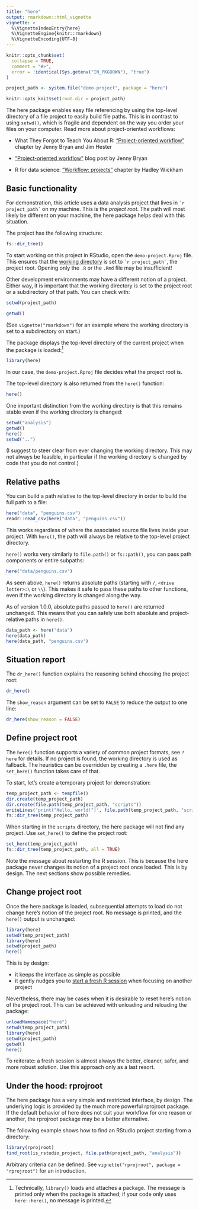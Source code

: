 ```yaml
---
title: "here"
output: rmarkdown::html_vignette
vignette: >
  %\VignetteIndexEntry{here}
  %\VignetteEngine{knitr::rmarkdown}
  %\VignetteEncoding{UTF-8}
---
```


```r
knitr::opts_chunk$set(
  collapse = TRUE,
  comment = "#>",
  error = !identical(Sys.getenv("IN_PKGDOWN"), "true")
)

project_path <- system.file("demo-project", package = "here")

knitr::opts_knit$set(root.dir = project_path)
```

The here package enables easy file referencing by using the top-level directory of a file project to easily build file paths.
This is in contrast to using `setwd()`, which is fragile and dependent on the way you order your files on your computer.
Read more about project-oriented workflows:

- What They Forgot to Teach You About R: ["Project-oriented workflow"](https://rstats.wtf/project-oriented-workflow.html) chapter by Jenny Bryan and Jim Hester

- ["Project-oriented workflow"](https://www.tidyverse.org/blog/2017/12/workflow-vs-script/) blog post by Jenny Bryan

- R for data science: ["Workflow: projects"](https://r4ds.had.co.nz/workflow-projects.html) chapter by Hadley Wickham

## Basic functionality

For demonstration, this article uses a data analysis project that lives in `` `r project_path` `` on my machine.
This is the *project root*.
The path will most likely be different on your machine, the here package helps deal with this situation.

The project has the following structure:

```r
fs::dir_tree()
```

To start working on this project in RStudio, open the `demo-project.Rproj` file.
This ensures that the [working directory](https://en.wikipedia.org/wiki/Working_directory) is set to `` `r project_path` ``, the project root.
Opening only the `.R` or the `.Rmd` file may be insufficient!

Other development environments may have a different notion of a project.
Either way, it is important that the working directory is set to the project root or a subdirectory of that path.
You can check with:

```r
setwd(project_path)
```

```r
getwd()
```

(See `vignette("rmarkdown")` for an example where the working directory is set to a subdirectory on start.)

The package displays the top-level directory of the current project when the package is loaded:[^attached]

[^attached]: Technically, `library()` loads and attaches a package. The message is printed only when the package is attached; if your code only uses `here::here()`, no message is printed.

```r
library(here)
```

In our case, the `demo-project.Rproj` file decides what the project root is.

The top-level directory is also returned from the `here()` function:

```r
here()
```

One important distinction from the working directory is that this remains stable even if the working directory is changed:

```r
setwd("analysis")
getwd()
here()
setwd("..")
```

(I suggest to steer clear from ever changing the working directory.
This may not always be feasible, in particular if the working directory is changed by code that you do not control.)


## Relative paths

You can build a path relative to the top-level directory in order to build the full path to a file:

```r
here("data", "penguins.csv")
readr::read_csv(here("data", "penguins.csv"))
```

This works regardless of where the associated source file lives inside your project.
With `here()`, the path will always be relative to the top-level project directory.

`here()` works very similarly to `file.path()` or `fs::path()`, you can pass path components or entire subpaths:

```r
here("data/penguins.csv")
```

As seen above, `here()` returns absolute paths (starting with `/`, `<drive letter>:\` or `\\`).
This makes it safe to pass these paths to other functions, even if the working directory is changed along the way.

As of version 1.0.0, absolute paths passed to `here()` are returned unchanged.
This means that you can safely use both absolute and project-relative paths in `here()`.

```r
data_path <- here("data")
here(data_path)
here(data_path, "penguins.csv")
```


## Situation report

The `dr_here()` function explains the reasoning behind choosing the project root:

```r
dr_here()
```

The `show_reason` argument can be set to `FALSE` to reduce the output to one line:

```r
dr_here(show_reason = FALSE)
```


## Define project root

The `here()` function supports a variety of common project formats, see `?here` for details.
If no project is found, the working directory is used as fallback.
The heuristics can be overridden by creating a `.here` file, the `set_here()` function takes care of that.

To start, let's create a temporary project for demonstration:

```r
temp_project_path <- tempfile()
dir.create(temp_project_path)
dir.create(file.path(temp_project_path, "scripts"))
writeLines('print("Hello, world!")', file.path(temp_project_path, "scripts", "script.R"))
fs::dir_tree(temp_project_path)
```

When starting in the `scripts` directory, the here package will not find any project.
Use `set_here()` to define the project root:

```r
set_here(temp_project_path)
fs::dir_tree(temp_project_path, all = TRUE)
```

Note the message about restarting the R session.
This is because the here package never changes its notion of a project root once loaded.
This is by design.
The next sections show possible remedies.

## Change project root

Once the here package is loaded, subsequential attempts to load do not change here's notion of the project root.
No message is printed, and the `here()` output is unchanged:

```r
library(here)
setwd(temp_project_path)
library(here)
setwd(project_path)
here()
```

This is by design:

- it keeps the interface as simple as possible
- it gently nudges you to [start a fresh R session](https://rstats.wtf/save-source.html) when focusing on another project

Nevertheless, there may be cases when it is desirable to reset here's notion of the project root.
This can be achieved with unloading and reloading the package:

```r
unloadNamespace("here")
setwd(temp_project_path)
library(here)
setwd(project_path)
getwd()
here()
```

To reiterate: a fresh session is almost always the better, cleaner, safer, and more robust solution.
Use this approach only as a last resort.


## Under the hood: rprojroot

The here package has a very simple and restricted interface, by design.
The underlying logic is provided by the much more powerful rprojroot package.
If the default behavior of here does not suit your workflow for one reason or another, the rprojroot package may be a better alternative.

The following example shows how to find an RStudio project starting from a directory:

```r
library(rprojroot)
find_root(is_rstudio_project, file.path(project_path, "analysis"))
```

Arbitrary criteria can be defined.
See `vignette("rprojroot", package = "rprojroot")` for an introduction.
